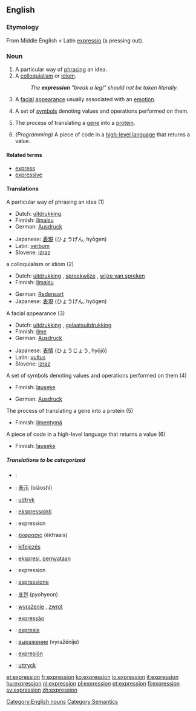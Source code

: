 ==English==

{{rank|bright|scarcely|Paris|733|expression|Duke|battle|bound}}

===Etymology===
From Middle English < Latin [[expressio]] (a pressing out).

===Noun===
{{en-noun-reg}}

# A particular way of [[phrase|phrasing]] an idea.
# A [[colloquialism]] or [[idiom]].
#: ''The '''expression''' "break a leg!" should not be taken literally.''
# A [[facial]] [[appearance]] usually associated with an [[emotion]].
# {{Math}} A set of [[symbols]] denoting values and operations performed on them.
# {{Biology}} The process of translating a [[gene]] into a [[protein]].
# ''(Programming)'' A piece of code in a [[high-level language]] that returns a value.

====Related terms====
*[[express]]
*[[expressive]]

====Translations====
;A particular way of phrasing an idea (1)
{{top}}
*Dutch: [[uitdrukking]] {{f}}
*Finnish: [[ilmaisu]]
*German: [[Ausdruck]] {{m}}
{{mid}}
*Japanese: [[表現]] (ひょうげん, hyōgen)
*Latin: [[verbum]]
*Slovene: [[izraz]] {{m}}
{{bottom}}

;a colloquialism or idiom (2)
{{top}}
*Dutch: [[uitdrukking]] {{f}}, [[spreekwijze]] {{f}}, [[wijze van spreken]] {{f}}
*Finnish: [[ilmaisu]]
{{mid}}
*German: [[Redensart]] {{f}}
*Japanese: [[表現]] (ひょうげん, hyōgen)
{{bottom}}

;A facial appearance (3)
{{top}}
*Dutch: [[uitdrukking]] {{f}}, [[gelaatsuitdrukking]] {{f}}
*Finnish: [[ilme]]
*German: [[Ausdruck]] {{m}}
{{mid}}
*Japanese: [[表情]] (ひょうじょう, hyōjō)
*Latin: [[vultus]]
*Slovene: [[izraz]] {{m}}
{{bottom}}

;A set of symbols denoting values and operations performed on them (4)
{{top}}
*Finnish: [[lauseke]]
{{mid}}
*German: [[Ausdruck]] {{m}}
{{bottom}}

;The process of translating a gene into a protein (5)
{{top}}
*Finnish: [[ilmentymä]]
{{mid}}
{{bottom}}

;A piece of code in a high-level language that returns a value (6)
{{top}}
*Finnish: [[lauseke]]
{{mid}}
{{bottom}}

=====Translations to be categorized=====
{{checktrans}}
{{top}}
*{{ttbc|Arabic}}: {{ARchar|[[تعبير]]}} {{Unicode|(taʕbí:r)}}
*{{ttbc|Chinese}}: [[表示]] (biǎoshì)
*{{ttbc|Danish}}: [[udtryk]]
*{{ttbc|Finnish}}: [[ekspressointi]]
*{{ttbc|French}}: expression {{f}}
*{{ttbc|Greek}}: [[έκφρασις]] (ékfrasis) {{f}}
*{{ttbc|Hungarian}}: [[kifejezés]]
*{{ttbc|Indonesian}}: [[ekspresi]], [[nyata|pernyataan]]
*{{ttbc|Interlingua}}: expression
{{mid}}
*{{ttbc|Italian}}: [[espressione]] {{f}}
*{{ttbc|Korean}}: [[표현]] (pyohyeon)
*{{ttbc|Polish}}: [[wyrażenie]] {{n}}, [[zwrot]] {{m}}
*{{ttbc|Portuguese}}: [[expressão]] {{f}}
*{{ttbc|Romanian}}: [[expresie]] {{f}}
*{{ttbc|Russian}}: [[выражение]] (vyražénije) {{n}}
*{{ttbc|Spanish}}: [[expresión]] {{f}}
*{{ttbc|Swedish}}: [[uttryck]]
{{bottom}}

[[Category:English nouns]]
[[Category:Semantics]]

[[et:expression]]
[[fr:expression]]
[[ko:expression]]
[[io:expression]]
[[it:expression]]
[[hu:expression]]
[[nl:expression]]
[[pl:expression]]
[[pt:expression]]
[[fi:expression]]
[[sv:expression]]
[[zh:expression]]
